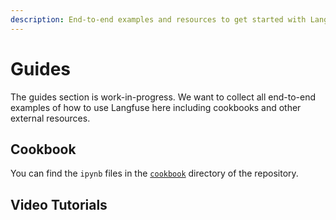 ```yaml
---
description: End-to-end examples and resources to get started with Langfuse for LLM Tracing, Monitoring, Prompt Management, and more.
---
```


# Guides


<Callout type="warning" emoji="🚧">
  The guides section is work-in-progress. We want to collect all end-to-end
  examples of how to use Langfuse here including cookbooks and other external
  resources.
</Callout>

## Cookbook

You can find the `ipynb` files in the [`cookbook`](https://github.com/langfuse/langfuse-docs/tree/main/cookbook) directory of the repository.


<CookbookIndex />

## Video Tutorials


<VideoIndex />

